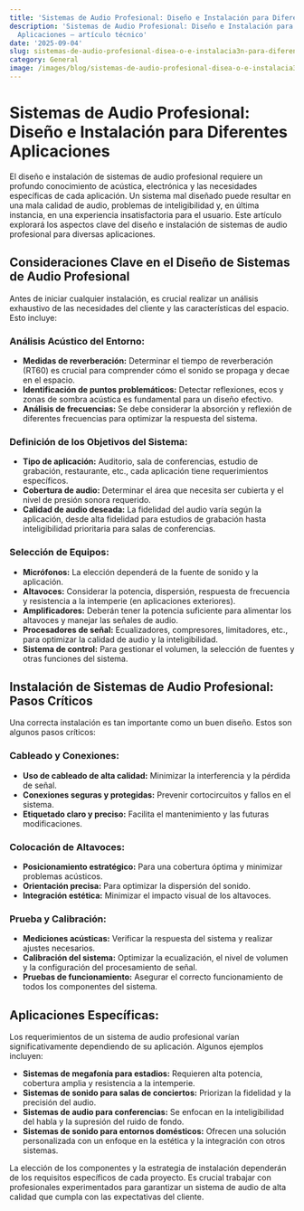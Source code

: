 ```yaml
---
title: 'Sistemas de Audio Profesional: Diseño e Instalación para Diferentes Aplicaciones'
description: 'Sistemas de Audio Profesional: Diseño e Instalación para Diferentes
  Aplicaciones — artículo técnico'
date: '2025-09-04'
slug: sistemas-de-audio-profesional-disea-o-e-instalacia3n-para-diferentes-aplicacione
category: General
image: /images/blog/sistemas-de-audio-profesional-disea-o-e-instalacia3n-para-diferentes-aplicacione/sistemas-de-audio-profesional-disea-o-e-instalacia3n-para-diferentes-aplicacione-hero-001.webp
---
```


# Sistemas de Audio Profesional: Diseño e Instalación para Diferentes Aplicaciones

El diseño e instalación de sistemas de audio profesional requiere un profundo conocimiento de acústica, electrónica y las necesidades específicas de cada aplicación.  Un sistema mal diseñado puede resultar en una mala calidad de audio, problemas de inteligibilidad y, en última instancia, en una experiencia insatisfactoria para el usuario. Este artículo explorará los aspectos clave del diseño e instalación de sistemas de audio profesional para diversas aplicaciones.

##  Consideraciones Clave en el Diseño de Sistemas de Audio Profesional

Antes de iniciar cualquier instalación, es crucial realizar un análisis exhaustivo de las necesidades del cliente y las características del espacio.  Esto incluye:

###  Análisis Acústico del Entorno:

* **Medidas de reverberación:** Determinar el tiempo de reverberación (RT60) es crucial para comprender cómo el sonido se propaga y decae en el espacio.
* **Identificación de puntos problemáticos:**  Detectar reflexiones, ecos y zonas de sombra acústica es fundamental para un diseño efectivo.
* **Análisis de frecuencias:** Se debe considerar la absorción y reflexión de diferentes frecuencias para optimizar la respuesta del sistema.

###  Definición de los Objetivos del Sistema:

* **Tipo de aplicación:**  Auditorio, sala de conferencias, estudio de grabación, restaurante, etc., cada aplicación tiene requerimientos específicos.
* **Cobertura de audio:** Determinar el área que necesita ser cubierta y el nivel de presión sonora requerido.
* **Calidad de audio deseada:**  La fidelidad del audio varía según la aplicación, desde alta fidelidad para estudios de grabación hasta inteligibilidad prioritaria para salas de conferencias.

###  Selección de Equipos:

* **Micrófonos:**  La elección dependerá de la fuente de sonido y la aplicación.
* **Altavoces:**  Considerar la potencia, dispersión, respuesta de frecuencia y resistencia a la intemperie (en aplicaciones exteriores).
* **Amplificadores:**  Deberán tener la potencia suficiente para alimentar los altavoces y manejar las señales de audio.
* **Procesadores de señal:**  Ecualizadores, compresores, limitadores, etc., para optimizar la calidad de audio y la inteligibilidad.
* **Sistema de control:**  Para gestionar el volumen, la selección de fuentes y otras funciones del sistema.


##  Instalación de Sistemas de Audio Profesional: Pasos Críticos

Una correcta instalación es tan importante como un buen diseño.  Estos son algunos pasos críticos:

###  Cableado y Conexiones:

* **Uso de cableado de alta calidad:**  Minimizar la interferencia y la pérdida de señal.
* **Conexiones seguras y protegidas:**  Prevenir cortocircuitos y fallos en el sistema.
* **Etiquetado claro y preciso:**  Facilita el mantenimiento y las futuras modificaciones.

###  Colocación de Altavoces:

* **Posicionamiento estratégico:**  Para una cobertura óptima y minimizar problemas acústicos.
* **Orientación precisa:**  Para optimizar la dispersión del sonido.
* **Integración estética:**  Minimizar el impacto visual de los altavoces.

###  Prueba y Calibración:

* **Mediciones acústicas:**  Verificar la respuesta del sistema y realizar ajustes necesarios.
* **Calibración del sistema:**  Optimizar la ecualización, el nivel de volumen y la configuración del procesamiento de señal.
* **Pruebas de funcionamiento:**  Asegurar el correcto funcionamiento de todos los componentes del sistema.


##  Aplicaciones Específicas:

Los requerimientos de un sistema de audio profesional varían significativamente dependiendo de su aplicación.  Algunos ejemplos incluyen:

* **Sistemas de megafonía para estadios:** Requieren alta potencia, cobertura amplia y resistencia a la intemperie.
* **Sistemas de sonido para salas de conciertos:**  Priorizan la fidelidad y la precisión del audio.
* **Sistemas de audio para conferencias:**  Se enfocan en la inteligibilidad del habla y la supresión del ruido de fondo.
* **Sistemas de sonido para entornos domésticos:** Ofrecen una solución personalizada con un enfoque en la estética y la integración con otros sistemas.

La elección de los componentes y la estrategia de instalación dependerán de los requisitos específicos de cada proyecto.  Es crucial trabajar con profesionales experimentados para garantizar un sistema de audio de alta calidad que cumpla con las expectativas del cliente.
